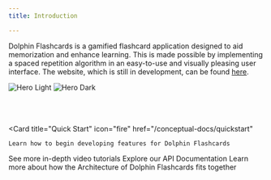 ```yaml
---
title: Introduction

---
```


Dolphin Flashcards is a gamified flashcard application designed to aid memorization and enhance learning. This is made possible by implementing a spaced repetition algorithm in an easy-to-use and visually pleasing user interface. The website, which is still in development, can be found [here](http://www.dolphinflashcards.com).

<img
  className="block dark:hidden"
  src="/images/dolphinflashcards.png"
  alt="Hero Light"
/>
<img
  className="hidden dark:block"
  src="/images/dolphinflashcards.png"
  alt="Hero Dark"
/>
<br></br>



<br></br>
<CardGroup cols={2}>
  <Card
    title="Quick Start"
    icon="fire"
    href="/conceptual-docs/quickstart"
  >
    Learn how to begin developing features for Dolphin Flashcards
  </Card>
  <Card
    title="Video Tutorials"
    icon="screwdriver-wrench"
    href="/conceptual-docs/tutorialintro"
  >
    See more in-depth video tutorials
  </Card>
  <Card
    title="Reference Documentation"
    icon="code"
    href="/api-reference/introduction"
  >
    Explore our API Documentation
  </Card>
  <Card
    title="Architecture Diagrams"
    icon="pen"
    href="/conceptual-docs/architecturediagrams"
  >
    Learn more about how the Architecture of Dolphin Flashcards fits together
  </Card>
</CardGroup>
